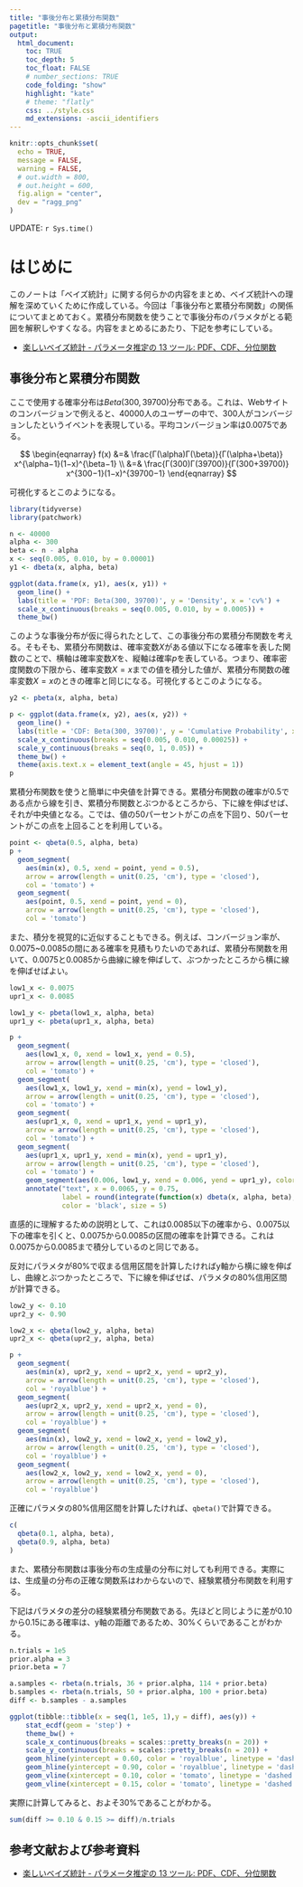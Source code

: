 ```yaml
---
title: "事後分布と累積分布関数"
pagetitle: "事後分布と累積分布関数"
output:
  html_document:
    toc: TRUE
    toc_depth: 5
    toc_float: FALSE
    # number_sections: TRUE
    code_folding: "show"
    highlight: "kate"
    # theme: "flatly"
    css: ../style.css
    md_extensions: -ascii_identifiers
---
```

  
```r
knitr::opts_chunk$set(
  echo = TRUE,
  message = FALSE,
  warning = FALSE,
  # out.width = 800,
  # out.height = 600,
  fig.align = "center",
  dev = "ragg_png"
)
```

<div class="update-right">
  UPDATE: `r Sys.time()`
</div>
  
# はじめに
  
このノートは「ベイズ統計」に関する何らかの内容をまとめ、ベイズ統計への理解を深めていくために作成している。今回は「事後分布と累積分布関数」の関係についてまとめておく。累積分布関数を使うことで事後分布のパラメタがとる範囲を解釈しやすくなる。内容をまとめるにあたり、下記を参考にしている。

- [楽しいベイズ統計 - パラメータ推定の 13 ツール: PDF、CDF、分位関数](https://bookdown.org/pbaumgartner/bayesian-fun/13-pdf-cdf-quantile.html)

## 事後分布と累積分布関数

ここで使用する確率分布は$Beta(300,39700)$分布である。これは、Webサイトのコンバージョンで例えると、40000人のユーザーの中で、300人がコンバージョンしたというイベントを表現している。平均コンバージョン率は0.0075である。

$$
\begin{eqnarray}
f(x) &=& \frac{Γ(\alpha)Γ(\beta)}{Γ(\alpha+\beta)}
x^{\alpha−1}(1−x)^{\beta−1} \\
&=& \frac{Γ(300)Γ(39700)}{Γ(300+39700)}
x^{300−1}(1−x)^{39700−1}
\end{eqnarray}
$$

可視化するとこのようになる。

```r
library(tidyverse)
library(patchwork)

n <- 40000
alpha <- 300
beta <- n - alpha
x <- seq(0.005, 0.010, by = 0.00001)
y1 <- dbeta(x, alpha, beta)

ggplot(data.frame(x, y1), aes(x, y1)) + 
  geom_line() + 
  labs(title = 'PDF: Beta(300, 39700)', y = 'Density', x = 'cv%') + 
  scale_x_continuous(breaks = seq(0.005, 0.010, by = 0.0005)) + 
  theme_bw()
```

このような事後分布が仮に得られたとして、この事後分布の累積分布関数を考える。そもそも、累積分布関数は、確率変数$X$がある値以下になる確率を表した関数のことで、横軸は確率変数$X$を、縦軸は確率$p$を表している。つまり、確率密度関数の下限から、確率変数$X=x$までの値を積分した値が、累積分布関数の確率変数$X=x$のときの確率と同じになる。可視化するとこのようになる。

```r
y2 <- pbeta(x, alpha, beta)

p <- ggplot(data.frame(x, y2), aes(x, y2)) + 
  geom_line() + 
  labs(title = 'CDF: Beta(300, 39700)', y = 'Cumulative Probability', x = 'cv%') + 
  scale_x_continuous(breaks = seq(0.005, 0.010, 0.00025)) + 
  scale_y_continuous(breaks = seq(0, 1, 0.05)) + 
  theme_bw() +
  theme(axis.text.x = element_text(angle = 45, hjust = 1)) 
p
```

累積分布関数を使うと簡単に中央値を計算できる。累積分布関数の確率が0.5である点から線を引き、累積分布関数とぶつかるところから、下に線を伸ばせば、それが中央値となる。こでは、値の50パーセントがこの点を下回り、50パーセントがこの点を上回ることを利用している。

```r
point <- qbeta(0.5, alpha, beta)
p + 
  geom_segment(
    aes(min(x), 0.5, xend = point, yend = 0.5),
    arrow = arrow(length = unit(0.25, 'cm'), type = 'closed'),
    col = 'tomato') + 
  geom_segment(
    aes(point, 0.5, xend = point, yend = 0),
    arrow = arrow(length = unit(0.25, 'cm'), type = 'closed'),
    col = 'tomato')

```

また、積分を視覚的に近似することもできる。例えば、コンバージョン率が、0.0075~0.0085の間にある確率を見積もりたいのであれば、累積分布関数を用いて、0.0075と0.0085から曲線に線を伸ばして、ぶつかったところから横に線を伸ばせばよい。

```r
low1_x <- 0.0075
upr1_x <- 0.0085

low1_y <- pbeta(low1_x, alpha, beta)
upr1_y <- pbeta(upr1_x, alpha, beta)

p + 
  geom_segment(
    aes(low1_x, 0, xend = low1_x, yend = 0.5),
    arrow = arrow(length = unit(0.25, 'cm'), type = 'closed'),
    col = 'tomato') +
  geom_segment(
    aes(low1_x, low1_y, xend = min(x), yend = low1_y),
    arrow = arrow(length = unit(0.25, 'cm'), type = 'closed'),
    col = 'tomato') + 
  geom_segment(
    aes(upr1_x, 0, xend = upr1_x, yend = upr1_y),
    arrow = arrow(length = unit(0.25, 'cm'), type = 'closed'),
    col = 'tomato') +
  geom_segment(
    aes(upr1_x, upr1_y, xend = min(x), yend = upr1_y),
    arrow = arrow(length = unit(0.25, 'cm'), type = 'closed'),
    col = 'tomato') + 
    geom_segment(aes(0.006, low1_y, xend = 0.006, yend = upr1_y), color = 'black') +
    annotate("text", x = 0.0065, y = 0.75, 
             label = round(integrate(function(x) dbeta(x, alpha, beta), 0.0075, 0.0085)[[1]], 5),
             color = 'black', size = 5) 
```

直感的に理解するための説明として、これは0.0085以下の確率から、0.0075以下の確率を引くと、0.0075から0.0085の区間の確率を計算できる。これは0.0075から0.0085まで積分しているのと同じである。

反対にパラメタが80%で収まる信用区間を計算したければy軸から横に線を伸ばし、曲線とぶつかったところで、下に線を伸ばせば、パラメタの80%信用区間が計算できる。

```r
low2_y <- 0.10
upr2_y <- 0.90

low2_x <- qbeta(low2_y, alpha, beta)
upr2_x <- qbeta(upr2_y, alpha, beta)

p + 
  geom_segment(
    aes(min(x), upr2_y, xend = upr2_x, yend = upr2_y),
    arrow = arrow(length = unit(0.25, 'cm'), type = 'closed'),
    col = 'royalblue') + 
  geom_segment(
    aes(upr2_x, upr2_y, xend = upr2_x, yend = 0),
    arrow = arrow(length = unit(0.25, 'cm'), type = 'closed'),
    col = 'royalblue') +
  geom_segment(
    aes(min(x), low2_y, xend = low2_x, yend = low2_y),
    arrow = arrow(length = unit(0.25, 'cm'), type = 'closed'),
    col = 'royalblue') + 
  geom_segment(
    aes(low2_x, low2_y, xend = low2_x, yend = 0),
    arrow = arrow(length = unit(0.25, 'cm'), type = 'closed'),
    col = 'royalblue')
```

正確にパラメタの80%信用区間を計算したければ、`qbeta()`で計算できる。

```r
c(
  qbeta(0.1, alpha, beta),
  qbeta(0.9, alpha, beta)
)
```

また、累積分布関数は事後分布の生成量の分布に対しても利用できる。実際には、生成量の分布の正確な関数系はわからないので、経験累積分布関数を利用する。

下記はパラメタの差分の経験累積分布関数である。先ほどと同じように差が0.10から0.15にある確率は、y軸の距離であるため、30%くらいであることがわかる。

```r
n.trials = 1e5
prior.alpha = 3
prior.beta = 7

a.samples <- rbeta(n.trials, 36 + prior.alpha, 114 + prior.beta)
b.samples <- rbeta(n.trials, 50 + prior.alpha, 100 + prior.beta)
diff <- b.samples - a.samples

ggplot(tibble::tibble(x = seq(1, 1e5, 1),y = diff), aes(y)) +
    stat_ecdf(geom = 'step') +
    theme_bw() +
    scale_x_continuous(breaks = scales::pretty_breaks(n = 20)) +
    scale_y_continuous(breaks = scales::pretty_breaks(n = 20)) +
    geom_hline(yintercept = 0.60, color = 'royalblue', linetype = 'dashed') +
    geom_hline(yintercept = 0.90, color = 'royalblue', linetype = 'dashed') + 
    geom_vline(xintercept = 0.10, color = 'tomato', linetype = 'dashed') +
    geom_vline(xintercept = 0.15, color = 'tomato', linetype = 'dashed') 
```

実際に計算してみると、およそ30%であることがわかる。

```r
sum(diff >= 0.10 & 0.15 >= diff)/n.trials
```

## 参考文献および参考資料

- [楽しいベイズ統計 - パラメータ推定の 13 ツール: PDF、CDF、分位関数](https://bookdown.org/pbaumgartner/bayesian-fun/13-pdf-cdf-quantile.html)